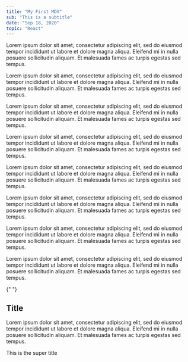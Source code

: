 ```yaml
---
title: "My First MDX"
sub: "This is a subtitle"
date: "Sep 18, 2020"
topic: "React"
---
```



<P>
  Lorem ipsum dolor sit amet, consectetur adipiscing elit, sed do eiusmod tempor
  incididunt ut labore et dolore magna aliqua. Eleifend mi in nulla posuere
  sollicitudin aliquam. Et malesuada fames ac turpis egestas sed tempus.
</P>

<P>
  Lorem ipsum dolor sit amet, consectetur adipiscing elit, sed do eiusmod tempor
  incididunt ut labore et dolore magna aliqua. Eleifend mi in nulla posuere
  sollicitudin aliquam. Et malesuada fames ac turpis egestas sed tempus.
</P>

<P>
  Lorem ipsum dolor sit amet, consectetur adipiscing elit, sed do eiusmod tempor
  incididunt ut labore et dolore magna aliqua. Eleifend mi in nulla posuere
  sollicitudin aliquam. Et malesuada fames ac turpis egestas sed tempus.
</P>

<P>
  Lorem ipsum dolor sit amet, consectetur adipiscing elit, sed do eiusmod tempor
  incididunt ut labore et dolore magna aliqua. Eleifend mi in nulla posuere
  sollicitudin aliquam. Et malesuada fames ac turpis egestas sed tempus.
</P>

<P>
  Lorem ipsum dolor sit amet, consectetur adipiscing elit, sed do eiusmod tempor
  incididunt ut labore et dolore magna aliqua. Eleifend mi in nulla posuere
  sollicitudin aliquam. Et malesuada fames ac turpis egestas sed tempus.
</P>
<P>
  Lorem ipsum dolor sit amet, consectetur adipiscing elit, sed do eiusmod tempor
  incididunt ut labore et dolore magna aliqua. Eleifend mi in nulla posuere
  sollicitudin aliquam. Et malesuada fames ac turpis egestas sed tempus.
</P>
<P>
  Lorem ipsum dolor sit amet, consectetur adipiscing elit, sed do eiusmod tempor
  incididunt ut labore et dolore magna aliqua. Eleifend mi in nulla posuere
  sollicitudin aliquam. Et malesuada fames ac turpis egestas sed tempus.
</P>
<P>
  Lorem ipsum dolor sit amet, consectetur adipiscing elit, sed do eiusmod tempor
  incididunt ut labore et dolore magna aliqua. Eleifend mi in nulla posuere
  sollicitudin aliquam. Et malesuada fames ac turpis egestas sed tempus.
</P>

<PostCard>
  {" "}
  <H2 id="title"> Title </H2>
  <p>
    Lorem ipsum dolor sit amet, consectetur adipiscing elit, sed do eiusmod
    tempor incididunt ut labore et dolore magna aliqua. Eleifend mi in nulla
    posuere sollicitudin aliquam. Et malesuada fames ac turpis egestas sed
    tempus.
  </p>


</PostCard>
<AnchorLink hash="SuperTitle">This is the super title</AnchorLink>


